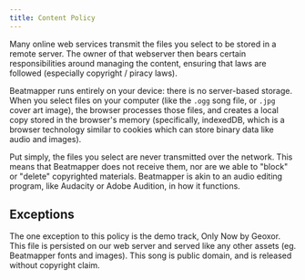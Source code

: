 ```yaml
---
title: Content Policy
---
```


Many online web services transmit the files you select to be stored in a remote server. The owner of that webserver then bears certain responsibilities around managing the content, ensuring that laws are followed (especially copyright / piracy laws).

Beatmapper runs entirely on your device: there is no server-based storage. When you select files on your computer (like the `.ogg` song file, or `.jpg` cover art image), the browser processes those files, and creates a local copy stored in the browser's memory (specifically, indexedDB, which is a browser technology similar to cookies which can store binary data like audio and images).

Put simply, the files you select are never transmitted over the network. This means that Beatmapper does not receive them, nor are we able to "block" or "delete" copyrighted materials. Beatmapper is akin to an audio editing program, like Audacity or Adobe Audition, in how it functions.

## Exceptions

The one exception to this policy is the demo track, Only Now by Geoxor. This file is persisted on our web server and served like any other assets (eg. Beatmapper fonts and images). This song is public domain, and is released without copyright claim.
